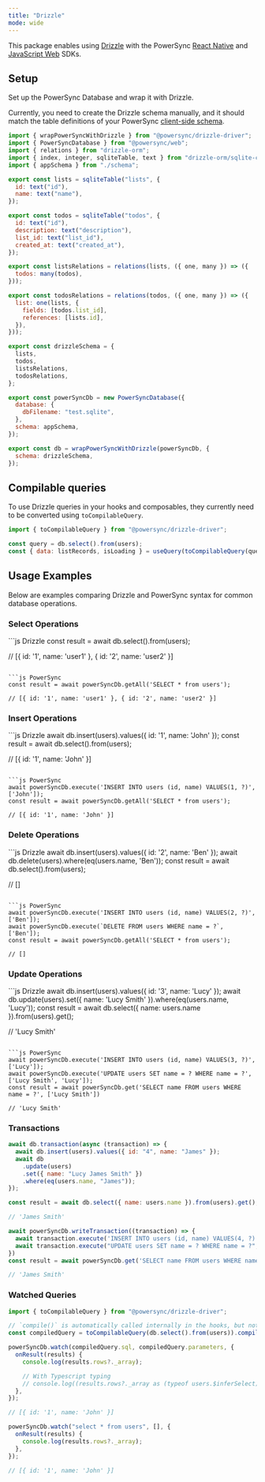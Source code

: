```yaml
---
title: "Drizzle"
mode: wide
---
```


<Card
  title="npm: @powersync/drizzle-driver"
  icon="npm"
  href="https://www.npmjs.com/package/@powersync/drizzle-driver"
  horizontal
/>

This package enables using [Drizzle](https://orm.drizzle.team/) with the PowerSync [React Native](/client-sdk-references/react-native-and-expo) and [JavaScript Web](/client-sdk-references/javascript-web) SDKs.

## Setup

Set up the PowerSync Database and wrap it with Drizzle.

Currently, you need to create the Drizzle schema manually, and it should match the table definitions of your PowerSync [client-side schema](/installation/client-side-setup/define-your-schema).

```js
import { wrapPowerSyncWithDrizzle } from "@powersync/drizzle-driver";
import { PowerSyncDatabase } from "@powersync/web";
import { relations } from "drizzle-orm";
import { index, integer, sqliteTable, text } from "drizzle-orm/sqlite-core";
import { appSchema } from "./schema";

export const lists = sqliteTable("lists", {
  id: text("id"),
  name: text("name"),
});

export const todos = sqliteTable("todos", {
  id: text("id"),
  description: text("description"),
  list_id: text("list_id"),
  created_at: text("created_at"),
});

export const listsRelations = relations(lists, ({ one, many }) => ({
  todos: many(todos),
}));

export const todosRelations = relations(todos, ({ one, many }) => ({
  list: one(lists, {
    fields: [todos.list_id],
    references: [lists.id],
  }),
}));

export const drizzleSchema = {
  lists,
  todos,
  listsRelations,
  todosRelations,
};

export const powerSyncDb = new PowerSyncDatabase({
  database: {
    dbFilename: "test.sqlite",
  },
  schema: appSchema,
});

export const db = wrapPowerSyncWithDrizzle(powerSyncDb, {
  schema: drizzleSchema,
});
```

## Compilable queries

To use Drizzle queries in your hooks and composables, they currently need to be converted using `toCompilableQuery`.

```js
import { toCompilableQuery } from "@powersync/drizzle-driver";

const query = db.select().from(users);
const { data: listRecords, isLoading } = useQuery(toCompilableQuery(query));
```

## Usage Examples

Below are examples comparing Drizzle and PowerSync syntax for common database operations.

### Select Operations

<CodeGroup>
  ```js Drizzle
  const result = await db.select().from(users);

// [{ id: '1', name: 'user1' }, { id: '2', name: 'user2' }]

````

```js PowerSync
const result = await powerSyncDb.getAll('SELECT * from users');

// [{ id: '1', name: 'user1' }, { id: '2', name: 'user2' }]

````

</CodeGroup>

### Insert Operations

<CodeGroup>
  ```js Drizzle
  await db.insert(users).values({ id: '1', name: 'John' });
  const result = await db.select().from(users);

// [{ id: '1', name: 'John' }]

````

```js PowerSync
await powerSyncDb.execute('INSERT INTO users (id, name) VALUES(1, ?)', ['John']);
const result = await powerSyncDb.getAll('SELECT * from users');

// [{ id: '1', name: 'John' }]

````

</CodeGroup>

### Delete Operations

<CodeGroup>
  ```js Drizzle
  await db.insert(users).values({ id: '2', name: 'Ben' });
  await db.delete(users).where(eq(users.name, 'Ben'));
  const result = await db.select().from(users);

// []

````

```js PowerSync
await powerSyncDb.execute('INSERT INTO users (id, name) VALUES(2, ?)', ['Ben']);
await powerSyncDb.execute(`DELETE FROM users WHERE name = ?`, ['Ben']);
const result = await powerSyncDb.getAll('SELECT * from users');

// []

````

</CodeGroup>

### Update Operations

<CodeGroup>
  ```js Drizzle
await db.insert(users).values({ id: '3', name: 'Lucy' });
await db.update(users).set({ name: 'Lucy Smith' }).where(eq(users.name, 'Lucy'));
const result = await db.select({ name: users.name }).from(users).get();

// 'Lucy Smith'

````

```js PowerSync
await powerSyncDb.execute('INSERT INTO users (id, name) VALUES(3, ?)', ['Lucy']);
await powerSyncDb.execute('UPDATE users SET name = ? WHERE name = ?', ['Lucy Smith', 'Lucy']);
const result = await powerSyncDb.get('SELECT name FROM users WHERE name = ?', ['Lucy Smith'])

// 'Lucy Smith'

````

</CodeGroup>

### Transactions

<CodeGroup>

```js Drizzle
await db.transaction(async (transaction) => {
  await db.insert(users).values({ id: "4", name: "James" });
  await db
    .update(users)
    .set({ name: "Lucy James Smith" })
    .where(eq(users.name, "James"));
});

const result = await db.select({ name: users.name }).from(users).get();

// 'James Smith'
```

```js PowerSync
await powerSyncDb.writeTransaction((transaction) => {
  await transaction.execute('INSERT INTO users (id, name) VALUES(4, ?)', ['James']);
  await transaction.execute("UPDATE users SET name = ? WHERE name = ?", ['James Smith', 'James']);
})
const result = await powerSyncDb.get('SELECT name FROM users WHERE name = ?', ['James Smith'])

// 'James Smith'

```

</CodeGroup>

### Watched Queries

<CodeGroup>

```js Drizzle
import { toCompilableQuery } from "@powersync/drizzle-driver";

// `compile()` is automatically called internally in the hooks, but not for `watch()`
const compiledQuery = toCompilableQuery(db.select().from(users)).compile();

powerSyncDb.watch(compiledQuery.sql, compiledQuery.parameters, {
  onResult(results) {
    console.log(results.rows?._array);

    // With Typescript typing
    // console.log((results.rows?._array as (typeof users.$inferSelect)[]));
  },
});

// [{ id: '1', name: 'John' }]
```

```js PowerSync
powerSyncDb.watch("select * from users", [], {
  onResult(results) {
    console.log(results.rows?._array);
  },
});

// [{ id: '1', name: 'John' }]
```

</CodeGroup>
